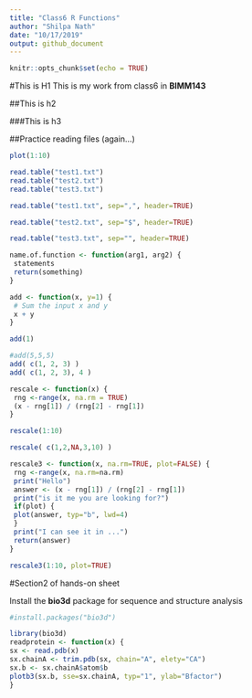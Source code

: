```yaml
---
title: "Class6 R Functions"
author: "Shilpa Nath"
date: "10/17/2019"
output: github_document
---
```


```r
knitr::opts_chunk$set(echo = TRUE)
```

#This is H1
This is my work from class6 in **BIMM143**

##This is h2

###This is h3

##Practice reading files (again...)

```r

plot(1:10)

read.table("test1.txt")
read.table("test2.txt")
read.table("test3.txt")

read.table("test1.txt", sep=",", header=TRUE)

read.table("test2.txt", sep="$", header=TRUE)

read.table("test3.txt", sep="", header=TRUE)

name.of.function <- function(arg1, arg2) {
 statements
 return(something)
}

```

```r
add <- function(x, y=1) {
 # Sum the input x and y
 x + y
}
```

```r
add(1)
```

```r
#add(5,5,5)
add( c(1, 2, 3) )
add( c(1, 2, 3), 4 )

rescale <- function(x) {
 rng <-range(x, na.rm = TRUE)
 (x - rng[1]) / (rng[2] - rng[1])
}
```

```r
rescale(1:10)
```


```r
rescale( c(1,2,NA,3,10) )
```

```r
rescale3 <- function(x, na.rm=TRUE, plot=FALSE) {
 rng <-range(x, na.rm=na.rm)
 print("Hello")
 answer <- (x - rng[1]) / (rng[2] - rng[1])
 print("is it me you are looking for?")
 if(plot) {
 plot(answer, typ="b", lwd=4)
 }
 print("I can see it in ...")
 return(answer)
}
```

```r
rescale3(1:10, plot=TRUE)
```

#Section2 of hands-on sheet

Install the **bio3d** package for sequence and structure analysis
```r
#install.packages("bio3d")
```

```r
library(bio3d)
readprotein <- function(x) {
sx <- read.pdb(x)
sx.chainA <- trim.pdb(sx, chain="A", elety="CA")
sx.b <- sx.chainA$atom$b
plotb3(sx.b, sse=sx.chainA, typ="1", ylab="Bfactor")
}
```


